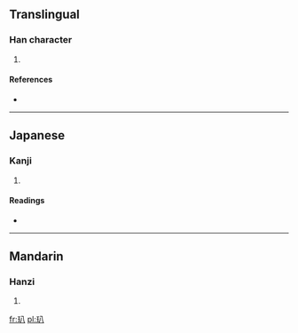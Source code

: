 ==Translingual==

===Han character===
{{Han char|rn=96|rad=玉|as=02|sn=6|four=|canj=一土金 (MGC), XX一土金 (XXMGC)}}

# {{defn|Han|sort=玉02}}

====References====
* {{Han ref|kx=0727.100|dkj=20833|dj=1139.060|hdz=21101.090|uh=7390|ud=29584}}

----

==Japanese==

===Kanji===
{{ja-kanji|grade=|rs=玉02}}

# {{defn|Japanese|sort=玉02}}

====Readings====
* {{ja-readings|on=[[はつ]] (hatsu), [[はち]] (hachi)|kun=}}

----

==Mandarin==

===Hanzi===
{{cmn-hanzi|pin=[[bā]] ([[ba1]])|wg=pa<sup>1</sup>}}

# {{defn|Mandarin|sort=玉02}}

[[fr:玐]]
[[pl:玐]]